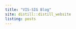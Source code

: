```yaml
---
title: "VIS-SIG Blog"
site: distill::distill_website
listing: posts
---
```

<!-- library(distill); create_post("Wonderful Wednesdays September 2021") -->
